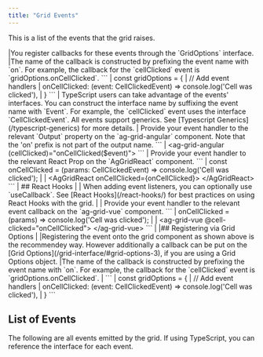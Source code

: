 ```yaml
---
title: "Grid Events"
---
```


This is a list of the events that the grid raises.

<framework-specific-section frameworks="javascript">
|You register callbacks for these events through the `GridOptions` interface.
|The name of the callback is constructed by prefixing the event name with `on`. For example, the callback for the `cellClicked` event is `gridOptions.onCellClicked`.
</framework-specific-section>

<framework-specific-section frameworks="javascript">
```
| const gridOptions = {
|     // Add event handlers
|     onCellClicked: (event: CellClickedEvent) => console.log('Cell was clicked'),
| }
```
</framework-specific-section>

<framework-specific-section frameworks="javascript">
<note>
| TypeScript users can take advantage of the events' interfaces. You can construct the interface name by suffixing the event name with `Event`. For example, the `cellClicked` event uses the interface `CellClickedEvent`. All events support generics. See [Typescript Generics](/typescript-generics) for more details.
</note>
</framework-specific-section>


<framework-specific-section frameworks="angular">
| Provide your event handler to the relevant `Output` property on the `ag-grid-angular` component. Note that the 'on' prefix is not part of the output name.
</framework-specific-section>

<framework-specific-section frameworks="angular">
```
| &lt;ag-grid-angular (cellClicked)="onCellClicked($event)">
```
</framework-specific-section>

<framework-specific-section frameworks="react">
| Provide your event handler to the relevant React Prop on the `AgGridReact` component.
</framework-specific-section>

<framework-specific-section frameworks="react">
```
| const onCellClicked = (params: CellClickedEvent) => console.log('Cell was clicked');
|
| &lt;AgGridReact onCellClicked={onCellClicked}> &lt;/AgGridReact>
```
</framework-specific-section>

<framework-specific-section frameworks="react">
| ## React Hooks
|
| When adding event listeners, you can optionally use `useCallback`. See [React Hooks](/react-hooks/) for best practices on using React Hooks with the grid.
|
</framework-specific-section>

<framework-specific-section frameworks="vue">
| Provide your event handler to the relevant event callback on the `ag-grid-vue` component.
</framework-specific-section>

<framework-specific-section frameworks="vue">
```
| onCellClicked = (params) => console.log('Cell was clicked');
|
| &lt;ag-grid-vue @cell-clicked="onCellClicked"> &lt;/ag-grid-vue> 
```
</framework-specific-section>

<framework-specific-section frameworks="javascript">
|
|## Registering via Grid Options
|
|Registering the event onto the grid component as shown above is the recommendey way. However additionally a callback can be put on the [Grid Options](/grid-interface/#grid-options-3), if you are using a Grid Options object.
|The name of the callback is constructed by prefixing the event name with `on`. For example, the callback for the `cellClicked` event is `gridOptions.onCellClicked`.
|
</framework-specific-section>

<framework-specific-section frameworks="javascript">
```
| const gridOptions = {
|     // Add event handlers
|     onCellClicked: (event: CellClickedEvent) => console.log('Cell was clicked'),
| }
```
</framework-specific-section>

## List of Events

The following are all events emitted by the grid. If using TypeScript, you can reference the interface for each event.

<api-documentation source='events.json' ></api-documentation>
